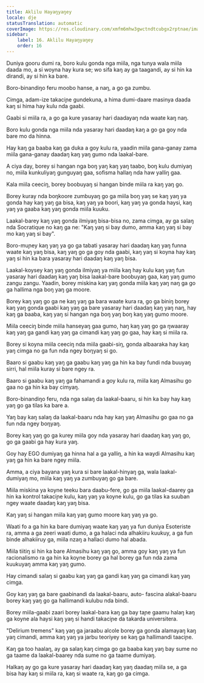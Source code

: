 ```yaml
---
title: Aklilu Hayaŋyaŋey
locale: dje
statusTranslation: automatic
coverImage: https://res.cloudinary.com/xmfm6mhw3gwctndtcubgx2rptnae/image/upload/v1741354419/small_cover_la_gran_rebelion_28716e29d2.webp
sidebar:
    label: 16. Aklilu Hayaŋyaŋey
    order: 16
---
```

Duniya gooru dumi ra, boro kulu gonda nga miila, nga tunya wala miila daada mo, a si woyna hay kura se; wo sifa kaŋ ay ga taagandi, ay si hin ka dirandi, ay si hin ka bare.

Boro-binandiŋo feru moobo hanse, a naŋ, a go ga zumbu.

Cimga, adam-ize takaciɲe gundekuna, a hima dumi-daare masinya daada kaŋ si hima hay kulu nda gaabi.

Gaabi si miila ra, a go ga kure yasaray hari daadayaŋ nda waate kaŋ naŋ.

Boro kulu gonda nga miila nda yasaray hari daadaŋ kaŋ a go ga goy nda bare mo da hinna.

Hay kaŋ ga baaba kaŋ ga duka a goy kulu ra, yaadin miila gana-ganay zama miila gana-ganay daadaŋ kaŋ yaŋ gumo nda laakal-bare.

A ciya day, borey si hangan nga boŋ yaŋ kaŋ yaŋ taabo, boŋ kulu dumiyaŋ no, miila kunkuliyaŋ gunguyaŋ gaa, sofisma hallaŋ nda haw yalliŋ gaa.

Kala miila ceeciŋ, borey boobuyaŋ si hangan binde miila ra kaŋ yaŋ go.

Borey kuray nda boŋkoore zumbuyaŋ go ga miila boŋ yaŋ se kaŋ yaŋ ya gonda hay kaŋ yaŋ ga bisa, kaŋ yaŋ ya boori, kaŋ yaŋ ya gonda haysi, kaŋ yaŋ ya gaaba kaŋ yaŋ gonda miila kuuku.

Laakal-barey kaŋ yaŋ gonda ilmiyaŋ bisa-bisa no, zama cimga, ay ga salaŋ nda Socratique no kaŋ ga ne: "Kaŋ yaŋ si bay dumo, amma kaŋ yaŋ si bay mo kaŋ yaŋ si bay".

Boro-muɲey kaŋ yaŋ ya go ga tabati yasaray hari daadaŋ kaŋ yaŋ funna waate kaŋ yaŋ bisa, kaŋ yaŋ go ga goy nda gaabi, kaŋ yaŋ si koyna hay kaŋ yaŋ si hin ka bara yasaray hari daadaŋ kaŋ yaŋ bisa.

Laakal-koysey kaŋ yaŋ gonda ilmiyaŋ ya miila kaŋ hay kulu kaŋ yaŋ fun yasaray hari daadaŋ kaŋ yaŋ bisa laakal-bare boobuyaŋ gaa, kaŋ yaŋ gumo zangu zangu. Yaadin, borey miskina kaŋ yaŋ gonda miila kaŋ yaŋ naŋ ga go ga hallima nga boŋ yaŋ ga moore.

Borey kaŋ yaŋ go ga ne kaŋ yaŋ ga bara waate kura ra, go ga biniŋ borey kaŋ yaŋ gonda gaabi kaŋ yaŋ ga bare yasaray hari daadaŋ kaŋ yaŋ naŋ, hay kaŋ ga baaba, kaŋ yaŋ si hangan nga boŋ yaŋ boŋ kaŋ yaŋ gumo moore.

Miila ceeciŋ binde miila hanseyaŋ gaa gumo, haŋ kaŋ yaŋ go ga ŋwaaray kaŋ yaŋ ga gandi kaŋ yaŋ ga cimandi kaŋ yaŋ go gaa, hay kaŋ si miila ra.

Borey si koyna miila ceeciŋ nda miila gaabi-siŋ, gonda albaaraka hay kaŋ yaŋ cimga no ga fun nda ngey boŋyaŋ si go.

Baaro si gaabu kaŋ yaŋ ga gaabu kaŋ yaŋ ga hin ka bay fundi nda buuyaŋ sirri, hal miila kuray si bare ngey ra.

Baaro si gaabu kaŋ yaŋ ga fahamandi a goy kulu ra, miila kaŋ Almasihu go gaa no ga hin ka bay cimyaŋ.

Boro-binandiŋo feru, nda nga salaŋ da laakal-baaru, si hin ka bay hay kaŋ yaŋ go ga tilas ka bare a.

Yaŋ bay kaŋ salaŋ da laakal-baaru nda hay kaŋ yaŋ Almasihu go gaa no ga fun nda ngey boŋyaŋ.

Borey kaŋ yaŋ go ga kurey miila goy nda yasaray hari daadaŋ kaŋ yaŋ go, go ga gaabi ga hay kura yaŋ.

Goy hay EGO dumiyaŋ ga hinna hal a ga yalliŋ, a hin ka waydi Almasihu kaŋ yaŋ ga hin ka bare ngey miila.

Amma, a ciya bayana yaŋ kura si bare laakal-hinyaŋ ga, wala laakal-dumiyaŋ mo, miila kaŋ yaŋ ya zumbuyaŋ go ga bare.

Miila miskina ya koyne teeku bara daabu-fere, go ga miila laakal-daarey ga hin ka kontrol takaciɲe kulu, kaŋ yaŋ ya koyne kulu, go ga tilas ka suuban ngey waate daadaŋ kaŋ yaŋ bisa.

Kaŋ yaŋ si hangan miila kaŋ yaŋ gumo moore kaŋ yaŋ ya go.

Waati fo a ga hin ka bare dumiyaŋ waate kaŋ yaŋ ya fun duniya Esoteriste ra, amma a ga zeeri waati dumo, a ga halaci nda alhakiiru kuukuy, a ga fun binde alhakiiruy ga, miila nzaŋ a hallaci dumo hal abada.

Miila tiitiŋ si hin ka bare Almasihu kaŋ yaŋ go, amma goy kaŋ yaŋ ya fun racionalismo ra ga hin ka koyne borey ga hal borey ga fun nda zama kuukuyaŋ amma kaŋ yaŋ gumo.

Hay cimandi salaŋ si gaabu kaŋ yaŋ ga gandi kaŋ yaŋ ga cimandi kaŋ yaŋ cimga.

Goy kaŋ yaŋ ga bare gaabinandi da laakal-baaru, auto- fascina alakal-baaru borey kaŋ yaŋ go ga hallimandi kulubu nda bindi.

Borey miila-gaabi zaari borey laakal-bara kaŋ ga bay taɲe gaamu halaŋ kaŋ ga koyne ala haysi kaŋ yaŋ si handi takaciɲe da takarda universitera.

"Delirium tremens" kaŋ yaŋ ga jaraabu alcole borey ga gonda alamayaŋ kaŋ yaŋ cimandi, amma kaŋ yaŋ ya jarbu teoriyey se kaŋ ga hallimandi taaciɲe.

Kaŋ ga too haalaŋ, ay ga salaŋ kaŋ cimga go ga baaba kaŋ yaŋ bay sume no ga taame da laakal-baarey nda sume no ga taame dumiyaŋ.

Halkaŋ ay go ga kure yasaray hari daadaŋ kaŋ yaŋ daadaŋ miila se, a ga bisa hay kaŋ si miila ra, kaŋ si waate ra, kaŋ go ga cimga.

